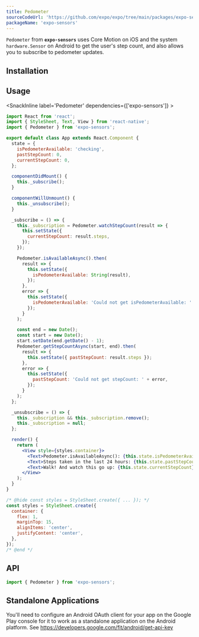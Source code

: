 ```yaml
---
title: Pedometer
sourceCodeUrl: 'https://github.com/expo/expo/tree/main/packages/expo-sensors'
packageName: 'expo-sensors'
---
```



`Pedometer` from **`expo-sensors`** uses Core Motion on iOS and the system `hardware.Sensor` on Android to get the user's step count, and also allows you to subscribe to pedometer updates.

<PlatformsSection android emulator ios simulator />

## Installation

<APIInstallSection />

## Usage

<SnackInline label='Pedometer' dependencies={['expo-sensors']} >

```jsx
import React from 'react';
import { StyleSheet, Text, View } from 'react-native';
import { Pedometer } from 'expo-sensors';

export default class App extends React.Component {
  state = {
    isPedometerAvailable: 'checking',
    pastStepCount: 0,
    currentStepCount: 0,
  };

  componentDidMount() {
    this._subscribe();
  }

  componentWillUnmount() {
    this._unsubscribe();
  }

  _subscribe = () => {
    this._subscription = Pedometer.watchStepCount(result => {
      this.setState({
        currentStepCount: result.steps,
      });
    });

    Pedometer.isAvailableAsync().then(
      result => {
        this.setState({
          isPedometerAvailable: String(result),
        });
      },
      error => {
        this.setState({
          isPedometerAvailable: 'Could not get isPedometerAvailable: ' + error,
        });
      }
    );

    const end = new Date();
    const start = new Date();
    start.setDate(end.getDate() - 1);
    Pedometer.getStepCountAsync(start, end).then(
      result => {
        this.setState({ pastStepCount: result.steps });
      },
      error => {
        this.setState({
          pastStepCount: 'Could not get stepCount: ' + error,
        });
      }
    );
  };

  _unsubscribe = () => {
    this._subscription && this._subscription.remove();
    this._subscription = null;
  };

  render() {
    return (
      <View style={styles.container}>
        <Text>Pedometer.isAvailableAsync(): {this.state.isPedometerAvailable}</Text>
        <Text>Steps taken in the last 24 hours: {this.state.pastStepCount}</Text>
        <Text>Walk! And watch this go up: {this.state.currentStepCount}</Text>
      </View>
    );
  }
}

/* @hide const styles = StyleSheet.create({ ... }); */
const styles = StyleSheet.create({
  container: {
    flex: 1,
    marginTop: 15,
    alignItems: 'center',
    justifyContent: 'center',
  },
});
/* @end */
```

</SnackInline>

## API

```js
import { Pedometer } from 'expo-sensors';
```

<APISection packageName="expo-pedometer" apiName="Pedometer" />

## Standalone Applications

You'll need to configure an Android OAuth client for your app on the Google Play console for it to work as a standalone application on the Android platform. See https://developers.google.com/fit/android/get-api-key
